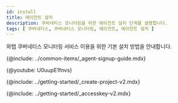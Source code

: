 ```yaml
---
id: install
title: 에이전트 설치
description: 쿠버네티스 모니터링을 위한 에이전트 설치 단계를 설명합니다.
tags: [ 쿠버네티스, 쿠버네티스 모니터링, 에이전트, 에이전트 설치 ]
---
```



와탭 쿠버네티스 모니터링 서비스 이용을 위한 기본 설치 방법을 안내합니다.

{@include: ../common-items/_agent-signup-guide.mdx}  

{@youtube: U0uupE1fnvs}

{@include: ../getting-started/_create-project-v2.mdx}  

{@include: ../getting-started/_accesskey-v2.mdx} 